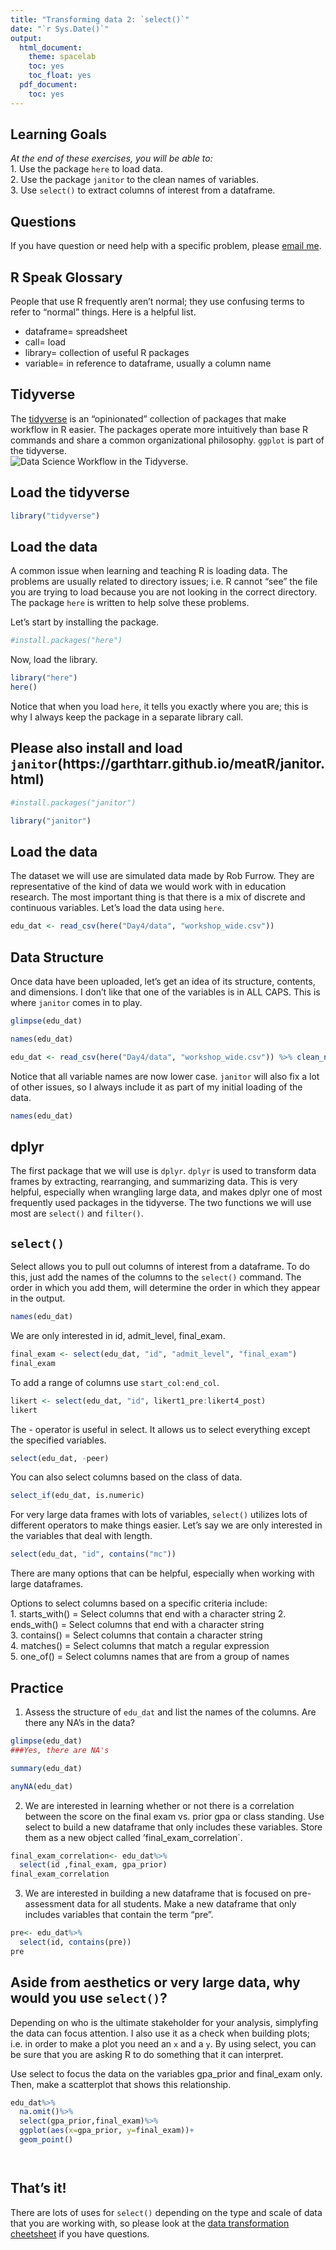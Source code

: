 ```yaml
---
title: "Transforming data 2: `select()`"
date: "`r Sys.Date()`"
output:
  html_document:
    theme: spacelab
    toc: yes
    toc_float: yes
  pdf_document:
    toc: yes
---
```


## Learning Goals
*At the end of these exercises, you will be able to:*    
1. Use the package `here` to load data.  
2. Use the package `janitor` to the clean names of variables.  
3. Use `select()` to extract columns of interest from a dataframe.  

## Questions
If you have question or need help with a specific problem, please [email me](mailto: jmledford@ucdavis.edu).  

## R Speak Glossary  
People that use R frequently aren't normal; they use confusing terms to refer to "normal" things. Here is a helpful list.  

+ dataframe= spreadsheet  
+ call= load  
+ library= collection of useful R packages  
+ variable= in reference to dataframe, usually a column name  

## Tidyverse
The [tidyverse](www.tidyverse.org) is an "opinionated" collection of packages that make workflow in R easier. The packages operate more intuitively than base R commands and share a common organizational philosophy. `ggplot` is part of the tidyverse.    
![*Data Science Workflow in the Tidyverse.*](tidy-1.png)  

## Load the tidyverse  
```r
library("tidyverse")
```

## Load the data  
A common issue when learning and teaching R is loading data. The problems are usually related to directory issues; i.e. R cannot "see" the file you are trying to load because you are not looking in the correct directory. The package `here` is written to help solve these problems.  

Let's start by installing the package.  
```r
#install.packages("here")
```

Now, load the library.  
```r
library("here")
here()
```

Notice that when you load `here`, it tells you exactly where you are; this is why I always keep the package in a separate library call.  

## Please also install and load `janitor`(https://garthtarr.github.io/meatR/janitor.html)
```r
#install.packages("janitor")
```

```r
library("janitor")
```

## Load the data
The dataset we will use are simulated data made by Rob Furrow. They are representative of the kind of data we would work with in education research. The most important thing is that there is a mix of discrete and continuous variables. Let's load the data using `here`.  
```r
edu_dat <- read_csv(here("Day4/data", "workshop_wide.csv"))
```

## Data Structure
Once data have been uploaded, let's get an idea of its structure, contents, and dimensions. I don't like that one of the variables is in ALL CAPS. This is where `janitor` comes in to play.  
```r
glimpse(edu_dat)
```

```r
names(edu_dat)
```

```r
edu_dat <- read_csv(here("Day4/data", "workshop_wide.csv")) %>% clean_names() ###This will change the header names to all be similar
```

Notice that all variable names are now lower case. `janitor` will also fix a lot of other issues, so I always include it as part of my initial loading of the data.  
```r
names(edu_dat)
```

## dplyr
The first package that we will use  is `dplyr`. `dplyr` is used to transform data frames by extracting, rearranging, and summarizing data. This is very helpful, especially when wrangling large data, and makes dplyr one of most frequently used packages in the tidyverse. The two functions we will use most are `select()` and `filter()`.  

## `select()`
Select allows you to pull out columns of interest from a dataframe. To do this, just add the names of the columns to the `select()` command. The order in which you add them, will determine the order in which they appear in the output.
```r
names(edu_dat)
```

We are only interested in id, admit_level, final_exam.
```r
final_exam <- select(edu_dat, "id", "admit_level", "final_exam")
final_exam
```

To add a range of columns use `start_col:end_col`.
```r
likert <- select(edu_dat, "id", likert1_pre:likert4_post)
likert
```

The - operator is useful in select. It allows us to select everything except the specified variables.
```r
select(edu_dat, -peer)
```

You can also select columns based on the class of data.  
```r
select_if(edu_dat, is.numeric)
```

For very large data frames with lots of variables, `select()` utilizes lots of different operators to make things easier. Let's say we are only interested in the variables that deal with length.
```r
select(edu_dat, "id", contains("mc"))
```

There are many options that can be helpful, especially when working with large dataframes.  

Options to select columns based on a specific criteria include:  
1. starts_with() = Select columns that end with a character string 
2. ends_with() = Select columns that end with a character string  
3. contains() = Select columns that contain a character string  
4. matches() = Select columns that match a regular expression  
5. one_of() = Select columns names that are from a group of names  

## Practice  
1. Assess the structure of `edu_dat` and list the names of the columns. Are there any NA's in the data?
```r
glimpse(edu_dat)
###Yes, there are NA's
```

```r
summary(edu_dat)
```
```r
anyNA(edu_dat)
```

2. We are interested in learning whether or not there is a correlation between the score on the final exam vs. prior gpa or class standing. Use select to build a new dataframe that only includes these variables. Store them as a new object called 'final_exam_correlation`.  
```r
final_exam_correlation<- edu_dat%>%
  select(id ,final_exam, gpa_prior)
final_exam_correlation
```

3. We are interested in building a new dataframe that is focused on pre- assessment data for all students. Make a new dataframe that only includes variables that contain the term "pre".
```r
pre<- edu_dat%>%
  select(id, contains(pre))
pre
```

## Aside from aesthetics or very large data, why would you use `select()`?  
Depending on who is the ultimate stakeholder for your analysis, simplyfing the data can focus attention. I also use it as a check when building plots; i.e. in order to make a plot you need an `x` and a `y`. By using select, you can be sure that you are asking R to do something that it can interpret.  

Use select to focus the data on the variables gpa_prior and final_exam only. Then, make a scatterplot that shows this relationship.  
```r
edu_dat%>%
  na.omit()%>%
  select(gpa_prior,final_exam)%>%
  ggplot(aes(x=gpa_prior, y=final_exam))+
  geom_point()
```

```r

```

```r

```

## That's it!  
There are lots of uses for `select()` depending on the type and scale of data that you are working with, so please look at the [data transformation cheetsheet](https://www.rstudio.com/resources/cheatsheets/) if you have questions.